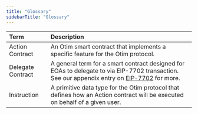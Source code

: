 ```yaml
---
title: "Glossary"
sidebarTitle: "Glossary"
---
```


| Term              | Description                                                                                                                                                                      |
| :---------------- | :------------------------------------------------------------------------------------------------------------------------------------------------------------------------------- |
| Action Contract   | An Otim smart contract that implements a specific feature for the Otim protocol.                                                                                                 |
| Delegate Contract | A general term for a smart contract designed for EOAs to delegate to via EIP-7702 transaction. See our appendix entry on [EIP-7702](/docs/resources/appendix/eip-7702) for more. |
| Instruction       | A primitive data type for the Otim protocol that defines how an Action contract will be executed on behalf of a given user.                                                      |
